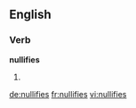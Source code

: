 ==English==

===Verb===
'''nullifies'''
# {{third-person singular of|nullify}}

[[de:nullifies]]
[[fr:nullifies]]
[[vi:nullifies]]